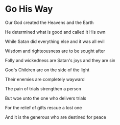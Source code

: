 # Go His Way

Our God created the Heavens and the Earth

He determined what is good and called it His own

While Satan did everything else and it was all evil

Wisdom and righteousness are to be sought after

Folly and wickedness are Satan's joys and they are sin

God's Children are on the side of the light

Their enemies are completely wayward

The pain of trials strengthen a person

But woe unto the one who delivers trials

For the relief of gifts rescue a lost one

And it is the generous who are destined for peace
